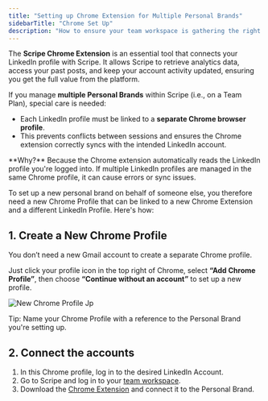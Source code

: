 ```yaml
---
title: "Setting up Chrome Extension for Multiple Personal Brands"
sidebarTitle: "Chrome Set Up"
description: "How to ensure your team workspace is gathering the right data for your clients."
---
```


The **Scripe Chrome Extension** is an essential tool that connects your LinkedIn profile with Scripe. It allows Scripe to retrieve analytics data, access your past posts, and keep your account activity updated, ensuring you get the full value from the platform.

If you manage **multiple Personal Brands** within Scripe (i.e., on a Team Plan), special care is needed:

- Each LinkedIn profile must be linked to a **separate Chrome browser profile**.
- This prevents conflicts between sessions and ensures the Chrome extension correctly syncs with the intended LinkedIn account.

<Info>
  **Why?** Because the Chrome extension automatically reads the LinkedIn profile you're logged into. If multiple LinkedIn profiles are managed in the same Chrome profile, it can cause errors or sync issues.
</Info>

To set up a new personal brand on behalf of someone else, you therefore need a new Chrome Profile that can be linked to a new Chrome Extension and a different LinkedIn Profile. Here's how:

## 1. Create a New Chrome Profile

You don’t need a new Gmail account to create a separate Chrome profile. 

Just click your profile icon in the top right of Chrome, select **“Add Chrome Profile”**, then choose **“Continue without an account”** to set up a new profile.

![New Chrome Profile Jp](/images/new-chrome-profile.jpg)

<Tip>
  Tip: Name your Chrome Profile with a reference to the Personal Brand you're setting up.
</Tip>

## 2. Connect the accounts

1. In this Chrome profile, log in to the desired LinkedIn Account.
2. Go to Scripe and log in to your [team workspace](/team-plan/workspace).
3. Download the [Chrome Extension](/account/chrome) and connect it to the Personal Brand.